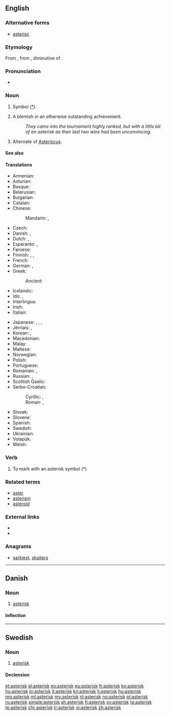 {{also|Asterix}}
==English==

===Alternative forms===
* [[asterisc]]

===Etymology===
From {{etyl|LL.|en}} {{term|asteriscus}}, from {{etyl|grc|en}} {{term|ἀστερίσκος||a little star, asterisk, used in manuscripts to mark passages|tr=asteriskos|lang=grc}}, diminutive of {{term|ἀστήρ||a star|tr=aster|lang=grc}}.

===Pronunciation===
* {{audio|en-us-asterisk.ogg|Audio (US)|lang=en}}

===Noun===
{{en-noun}}

# Symbol ([[*]]).
# {{context|sports|US|lang=en}} A blemish in an otherwise outstanding achievement.
#: ''They came into the tournament highly ranked, but with a little bit of an asterisk as their last two wins had been unconvincing.''
# {{context|biology|lang=en}} Alternate of [[Asteriscus]].

====See also====
{{typography marks}}

====Translations====
{{trans-top|symbol used to highlight words or sentences}}
* Armenian: {{t|hy|աստղանիշ|tr=astġaniš}}
* Asturian: {{t|ast|asteriscu|m}}
* Basque: {{t|eu|istartxo}}
* Belarusian: {{t|be|зорачка|f|tr=zóračka|sc=Cyrl}}
* Bulgarian: {{t|bg|звездичка|f|tr=zvézdička|sc=Cyrl}}
* Catalan: {{t|ca|asterisc|m}}
* Chinese:
*: Mandarin: {{t|cmn|星號|sc=Hani}}, {{t+|cmn|星号|tr=xīnghào|sc=Hani}}
* Czech: {{t|cs|hvězdička|f}}
* Danish: {{t|da|asterisk}}, {{t+|da|stjerne}}
* Dutch: {{t+|nl|asterisk|f}}, {{t+|nl|sterretje|n}}
* Esperanto: {{t|eo|steleto}}, {{t|eo|asterisko}}
* Faroese: {{t|fo|asteriksur|m}}
* Finnish: {{t+|fi|asteriski}}, {{t+|fi|tähti}}, {{t|fi|tähti-merkki}}
* French: {{t+|fr|astérisque|m}}
* German: {{t+|de|Sternchen|n}}, {{t+|de|Asterisk|m}}
* Greek: {{t+|el|αστερίσκος|m|tr=asterískos|sc=Grek}}
*: Ancient: {{t|grc|ἀστερίσκος|m}}
* Icelandic: {{t+|is|stjörnumerki|n}}
* Ido: {{t+|io|steleto}}, {{t+|io|asterisko}}
* Interlingua: {{t|ia|asterisco}}
* Irish: {{t+|ga|réalta|f}}
* Italian: {{t+|it|asterisco|m}}
{{trans-mid}}
* Japanese: {{t+|ja|アスタリスク|tr=asutarisuku}}, {{t|ja|星印|tr=ほしじるし, hoshi jirushi}}, {{t|ja|星号|tr=せいごう, seigō}}, {{t|ja|スター|tr=sutā|sc=Jpan}}
* Jèrriais: {{t|roa-jer|astérisque|m}}, {{t|roa-jer|êtaile|f}}
* Korean: {{t+|ko|별표|sc=Kore}}, {{t|ko|애스테리스크|sc=Kore}}
* Macedonian: {{t|mk|ѕвездичка|f|tr=dzvézdička|sc=Cyrl}}
* Malay: {{t|ms|tanda bintang}}
* Maltese: {{t|mt|asteriks}}
* Norwegian: {{t+|no|asterisk}}
* Polish: {{t+|pl|gwiazdka|f}}
* Portuguese: {{t+|pt|asterisco|m}}
* Romanian: {{t+|ro|asterisc|n}}, {{t+|ro|steluță|f}}
* Russian: {{t+|ru|звёздочка|f|tr=zvjózdočka|sc=Cyrl}}, {{t+|ru|астериск|m|tr=asterísk|sc=Cyrl}}
* Scottish Gaelic: {{t|gd|reul|f}}
* Serbo-Croatian:
*: Cyrillic: {{t|sh|звездица|f}}, {{t|sh|астериск|m}}
*: Roman: {{t|sh|zvezdica|f}}, {{t+|sh|asterisk|m}}
* Slovak: {{t|sk|hviezdička|f}}
* Slovene: {{t|sl|zvezdica|f}}
* Spanish: {{t+|es|asterisco|m}}
* Swedish: {{t+|sv|asterisk|c}}
* Ukrainian: {{t|uk|зірочка|f|tr=zíročka|sc=Cyrl}}
* Volapük: {{t+|vo|stelül}}
* Welsh: {{t+|cy|seren|f}}
{{trans-bottom}}

===Verb===
{{en-verb}}

# To mark with an asterisk symbol (*)

===Related terms===
* [[aster]]
* [[asterism]]
* [[asteroid]]

===External links===
* {{R:Webster 1913}}
* {{R:Century 1911}}

===Anagrams===
* [[sarkiest#English|sarkiest]], [[skaiters#English|skaiters]]

----

==Danish==
{{wikipedia|lang=da}}

===Noun===
{{da-noun|en|er}}

# [[#English|asterisk]]

====Inflection====
{{da-noun-infl|en|er}}

----

==Swedish==

===Noun===
{{sv-noun|c}}

# [[#English|asterisk]]

====Declension====
{{sv-noun-reg-er}}

[[et:asterisk]]
[[el:asterisk]]
[[eo:asterisk]]
[[eu:asterisk]]
[[fr:asterisk]]
[[ko:asterisk]]
[[hy:asterisk]]
[[io:asterisk]]
[[it:asterisk]]
[[kn:asterisk]]
[[li:asterisk]]
[[hu:asterisk]]
[[mg:asterisk]]
[[ml:asterisk]]
[[my:asterisk]]
[[nl:asterisk]]
[[no:asterisk]]
[[pl:asterisk]]
[[ru:asterisk]]
[[simple:asterisk]]
[[sh:asterisk]]
[[fi:asterisk]]
[[sv:asterisk]]
[[ta:asterisk]]
[[te:asterisk]]
[[chr:asterisk]]
[[tr:asterisk]]
[[vi:asterisk]]
[[zh:asterisk]]